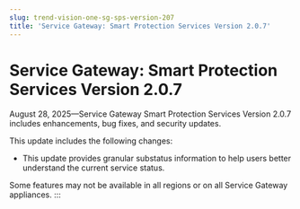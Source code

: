 ```yaml
---
slug: trend-vision-one-sg-sps-version-207
title: 'Service Gateway: Smart Protection Services Version 2.0.7'
---
```

# Service Gateway: Smart Protection Services Version 2.0.7

August 28, 2025—Service Gateway Smart Protection Services Version 2.0.7 includes enhancements, bug fixes, and security updates.

This update includes the following changes:

- This update provides granular substatus information to help users better understand the current service status.

Some features may not be available in all regions or on all Service Gateway appliances.
:::
